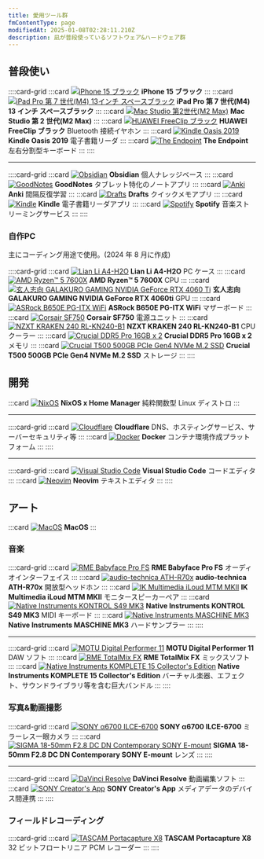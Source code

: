 ```yaml
---
title: 愛用ツール群
fmContentType: page
modifiedAt: 2025-01-08T02:28:11.210Z
description: 凪が普段使っているソフトウェア&ハードウェア群
---
```


## 普段使い

::::card-grid
:::card
[![iPhone 15 ブラック](../../../assets/images/iphone-15-black.webp)](https://www.apple.com/jp/shop/buy-iphone/iphone-15)
**iPhone 15 ブラック**
:::
:::card
[![iPad Pro 第 7 世代(M4) 13インチ スペースブラック](../../../assets/images/ipad-pro-13inch-spaceblack.webp)](https://www.apple.com/jp/ipad-pro/)
**iPad Pro 第 7 世代(M4) 13 インチ スペースブラック**
:::
:::card
[![Mac Studio 第2世代(M2 Max)](../../../assets/images/mac-studio-m2.webp)](https://www.apple.com/jp/mac-studio/)
**Mac Studio 第 2 世代(M2 Max)**
:::
:::card
[![ HUAWEI FreeClip ブラック ](../../../assets/images/huawei-freeclip.webp)](https://consumer.huawei.com/jp/audio/freeclip/)
**HUAWEI FreeClip ブラック**
Bluetooth 接続イヤホン
:::
:::card
[![ Kindle Oasis 2019 ](../../../assets/images/kindle-oasis-2019.avif)](https://www.amazon.co.jp/Kindle-Oasis-%E8%89%B2%E8%AA%BF%E8%AA%BF%E7%AF%80%E3%83%A9%E3%82%A4%E3%83%88%E6%90%AD%E8%BC%89-Wi-Fi-8GB-%E5%BA%83%E5%91%8A%E3%81%A4%E3%81%8D-%E9%9B%BB%E5%AD%90%E6%9B%B8%E7%B1%8D%E3%83%AA%E3%83%BC%E3%83%80%E3%83%BC/dp/B07L5GH2YP)
**Kindle Oasis 2019**
電子書籍リーダ
:::
:::card
[![ The Endpoint ](../../../assets/images/the-endpoint.jpeg)](https://younagi.dev/ja/blog/split-keyboard-the-endpoint-build/)
**The Endpoint**
左右分割型キーボード
:::
::::

---

::::card-grid
:::card
[![ Obsidian ](../../../assets/images/obsidian-icon.png)](https://obsidian.md/)
**Obsidian**
個人ナレッジベース
:::
:::card
[![ GoodNotes ](../../../assets/images/goodnotes-icon.webp)](https://www.goodnotes.com/)
**GoodNotes**
タブレット特化のノートアプリ
:::
:::card
[![ Anki ](../../../assets/images/anki-icon.webp)](https://apps.ankiweb.net/)
**Anki**
間隔反復学習
:::
:::card
[![ Drafts ](../../../assets/images/drafts-icon.webp)](https://getdrafts.com/)
**Drafts**
クイックメモアプリ
:::
:::card
[![ Kindle ](../../../assets/images/kindle-icon.webp)](https://www.amazon.co.jp/gp/browse.html?node=26197586051&ref=kcp_fd_hz)
**Kindle**
電子書籍リーダアプリ
:::
:::card
[![ Spotify ](../../../assets/images/spotify-icon.png)](https://open.spotify.com/)
**Spotify**
音楽ストリーミングサービス
:::
::::

### 自作PC

主にコーディング用途で使用。(2024 年 8 月に作成)

::::card-grid
:::card
[![ Lian Li A4-H2O ](../../../assets/images/lian-li-a4-h2o.webp)](https://lian-li.com/ja/product/a4h2o/?cn-reloaded=1)
**Lian Li A4-H2O**
PC ケース
:::
:::card
[![AMD Ryzen™ 5 7600X](../../../assets/images/amd-ryzen-5-7600x.webp)](https://www.amd.com/ja/products/processors/desktops/ryzen/7000-series/amd-ryzen-5-7600x.html)
**AMD Ryzen™ 5 7600X**
CPU
:::
:::card
[![玄人志向 GALAKURO GAMING NVIDIA GeForce RTX 4060 Ti](../../../assets/images/garakuro-geforce-rtx-4060ti.webp)](https://www.kuroutoshikou.com/product/detail/gg-rtx4060ti-e8gb-oc-df.html)
**玄人志向 GALAKURO GAMING NVIDIA GeForce RTX 4060ti**
GPU
:::
:::card
[![ ASRock B650E PG-ITX WiFi ](../../../assets/images/asrock-b650e-pg-itx-wifi.webp)](https://pg.asrock.com/mb/AMD/B650E%20PG-ITX%20WiFi/index.jp.asp)
**ASRock B650E PG-ITX WiFi**
マザーボード
:::
:::card
[![ Corsair SF750 ](../../../assets/images/corsair-sf750.avif)](https://www.corsair.com/jp/ja/p/psu/cp-9020186-jp/sf-series-sf750-750-watt-80-plus-platinum-certified-high-performance-sfx-psu-jp-cp-9020186-jp)
**Corsair SF750**
電源ユニット
:::
:::card
[![ NZXT KRAKEN 240 RL-KN240-B1 ](../../../assets/images/nzxt-kraken-240-black.avif)](https://nzxt.com/ja-JP/product/kraken-240?srsltid=AfmBOopWj0u4VDZ-WDFUF2_38M1i4Y2lJg-uSpQWCu26ZnBwNo-pvUx3)
**NZXT KRAKEN 240 RL-KN240-B1**
CPU クーラー
:::
:::card
[![ Crucial DDR5 Pro 16GB x 2](../../../assets/images/crucial-ddr5-pro.webp)](https://www.crucial.com/memory/ddr5/cp2k16g56c46u5)
**Crucial DDR5 Pro 16GB x 2**
メモリ
:::
:::card
[![ Crucial T500 500GB PCIe Gen4 NVMe M.2 SSD](../../../assets/images/crucial-t500-ssd.webp)](https://www.crucial.jp/ssd/t500/ct500t500ssd8/)
**Crucial T500 500GB PCIe Gen4 NVMe M.2 SSD**
ストレージ
:::
::::

## 開発

:::card
[![ NixOS ](../../../assets/images/nixos-icon.png)](https://nixos.org/)
**NixOS x Home Manager**
純粋関数型 Linux ディストロ
:::

---

::::card-grid
:::card
[![ Cloudflare ](../../../assets/images/cloudflare-logo.webp)](https://www.cloudflare.com/ja-jp/lp/ppc/overview-x/)
**Cloudflare**
DNS、ホスティングサービス、サーバーセキュリティ等
:::
:::card
[![ Docker ](../../../assets/images/docker-mark-blue.png)](https://www.docker.com/)
**Docker**
コンテナ環境作成プラットフォーム
:::
::::

---

::::card-grid
:::card
[![ Visual Studio Code ](../../../assets/images/vscode-icon.webp)](https://code.visualstudio.com/)
**Visual Studio Code**
コードエディタ
:::
:::card
[![ Neovim ](../../../assets/images/neovim-icon.webp)](https://neovim.io/)
**Neovim**
テキストエディタ
:::
::::

## アート

:::card
[![ MacOS ](../../../assets/images/macos.png)](https://www.apple.com/macos/sonoma/)
**MacOS**
:::

### 音楽

::::card-grid
:::card
[![RME Babyface Pro FS](../../../assets/images/rme-babyface-pro-fs.webp)](https://synthax.jp/babyface-pro-fs.html)
**RME Babyface Pro FS**
オーディオインターフェイス
:::
:::card
[![audio-technica ATH-R70x](../../../assets/images/audio-technica-ath-r70x.webp)](https://www.audio-technica.co.jp/product/ATH-R70x?srsltid=AfmBOorXxQEzMYddDoDzfjSaT2bvyxwxa9GGJ8_6uAUcM46nGRhKQLoV)
**audio-technica ATH-R70x**
開放型ヘッドホン
:::
:::card
[![IK Multimedia iLoud MTM MKII](../../../assets/images/ik-multimedia-iloud-mtm-mkii.avif)](https://hookup.co.jp/products/ik-multimedia/iloud-mtm-mkii)
**IK Multimedia iLoud MTM MKII**
モニタースピーカーペア
:::
:::card
[![Native Instruments KONTROL S49 MK3](../../../assets/images/ni-kontrol-s49-mk3.avif)](https://www.native-instruments.com/jp/products/komplete/keyboards/kontrol-s49-s61-s88/?srsltid=AfmBOorn6uQIXlI_YanmNHKSwWa9FbmDOrIySmQBX-PuKlxS-4nnjPPs)
**Native Instruments KONTROL S49 MK3**
MIDI キーボード
:::
:::card
[![Native Instruments MASCHINE MK3](../../../assets/images/ni-maschine-mk3.webp)](https://www.native-instruments.com/jp/products/maschine/production-systems/maschine/whats-new-in-mk3/?srsltid=AfmBOoryQwBPYY3OzXm82Xx0pn7dpBM4fhF3EAXXc-VrDTiUmsHIWUnG)
**Native Instruments MASCHINE MK3**
ハードサンプラー
:::
::::

---

::::card-grid
:::card
[![ MOTU Digital Performer 11 ](../../../assets/images/motu-digital-performer-11.webp)](https://h-resolution.com/product/digital-performer/)
**MOTU Digital Performer 11**
DAW ソフト
:::
:::card
[![ RME TotalMix FX ](../../../assets/images/totalmix-fx.webp)](https://rme-audio.de/totalmix-fx.html)
**RME TotalMix FX**
ミックスソフト
:::
:::card
[![Native Instruments KOMPLETE 15 Collector's Edition](../../../assets/images/ni-komplete-15-collectors-edition.avif)](https://ni-japan.jp/products/komplete-15-collectors-edition)
**Native Instruments KOMPLETE 15 Collector's Edition**
バーチャル楽器、エフェクト、サウンドライブラリ等を含む巨大バンドル
:::
::::

### 写真&動画撮影

::::card-grid
:::card
[![SONY α6700 ILCE-6700](../../../assets/images/sony-ilce-6700.webp)](https://www.sony.jp/ichigan/a-universe/special_ILCE-6700/?srsltid=AfmBOopW5UyEBpbMy8T9nVbXWQqON4WNw_K3-VQRwTZAwtoeJA6sxPcU)
**SONY α6700 ILCE-6700**
ミラーレス一眼カメラ
:::
:::card
[![SIGMA 18-50mm F2.8 DC DN Contemporary SONY E-mount](../../../assets/images/sigma-dc-dn-contemporary-e-mount.webp)](https://www.sigma-global.com/jp/lenses/c021_18_50_28/)
**SIGMA 18-50mm F2.8 DC DN Contemporary SONY E-mount**
レンズ
:::
::::

---

::::card-grid
:::card
[![ DaVinci Resolve ](../../../assets/images/davinci-resolve-icon.webp)](https://www.blackmagicdesign.com/products/davinciresolve)
**DaVinci Resolve**
動画編集ソフト
:::
:::card
[![ SONY Creator's App ](../../../assets/images/sony-creators-app-icon.webp)](https://creatorscloud.sony.net/catalog/ja-jp/creatorsapp/index.html)
**SONY Creator's App**
メディアデータのデバイス間連携
:::
::::

### フィールドレコーディング

::::card-grid
:::card
[![TASCAM Portacapture X8](../../../assets/images/tascam-portacapture-x8.webp)](https://tascam.jp/us/product/portacapture_x8/top)
**TASCAM Portacapture X8**
32 ビットフロートリニア PCM レコーダー
:::
::::
